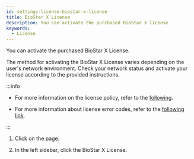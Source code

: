 ```yaml
---
id: settings-license-biostar-x-license
title: BioStar X License
description: You can activate the purchased BioStar X license.
keywords:
  - License
---
```


You can activate the purchased <Cmd>BioStar X License</Cmd>.

The method for activating the <Cmd>BioStar X License</Cmd> varies depending on the user's network environment. Check your network status and activate your license according to the provided instructions.

:::info

* For more information on the license policy, refer to the [following](licensing).

* For more information about license error codes, refer to the [following link](https://reprisesoftware.com/docs/isv/appendix/appendix-b-rlm-status-values.html).

:::

1. Click <Cmd sid='shell.header.setting' /> on the <Cmd sid='shell.header.launcher' /> page.

2. In the left sidebar, click the <Cmd>BioStar X License</Cmd>.


<DocumentA />
